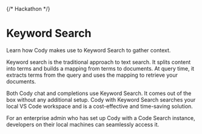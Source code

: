 {/* Hackathon */}
# Keyword Search

<p className="subtitle">Learn how Cody makes use to Keyword Search to gather context.</p>

Keyword search is the traditional approach to text search. It splits content into terms and builds a mapping from terms to documents. At query time, it extracts terms from the query and uses the mapping to retrieve your documents.

Both Cody chat and completions use Keyword Search. It comes out of the box without any additional setup. Cody with Keyword Search searches your local VS Code workspace and is a cost-effective and time-saving solution.

For an enterprise admin who has set up Cody with a Code Search instance, developers on their local machines can seamlessly access it.
